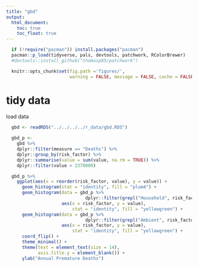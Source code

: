 ```yaml
---
title: "gbd"
output:
  html_document:
    toc: true
    toc_float: true
---
```


```r
  if (!require("pacman")) install.packages("pacman")
  pacman::p_load(tidyverse, pals, devtools, patchwork, RColorBrewer)
  #devtools::install_github("thomasp85/patchwork")
```

```r
  knitr::opts_chunk$set(fig.path ='figures/',
                        warning = FALSE, message = FALSE, cache = FALSE)
```

# tidy data

load data

```r
  gbd <- readRDS("../../../../r_data/gbd.RDS")
```

```r
  gbd_p <-
    gbd %>%
    dplyr::filter(measure == "Deaths") %>%
    dplyr::group_by(risk_factor) %>%
    dplyr::summarise(value = sum(value, na.rm = TRUE)) %>%
    dplyr::filter(value > 2370000)

  gbd_p %>%
    ggplot(aes(x = reorder(risk_factor, value), y = value)) +
      geom_histogram(stat = "identity", fill = "plum4") +
      geom_histogram(data = gbd_p %>%
                              dplyr::filter(grepl("Household", risk_factor)),
                     aes(x = risk_factor, y = value),
                         stat = "identity", fill = "yellowgreen") +
      geom_histogram(data = gbd_p %>%
                              dplyr::filter(grepl("Ambient", risk_factor)),
                     aes(x = risk_factor, y = value),
                         stat = "identity", fill = "yellowgreen") +
      coord_flip() +
      theme_minimal() +
      theme(text = element_text(size = 14),
            axis.title.y = element_blank()) +
      ylab("Annual Premature Deaths")
```

